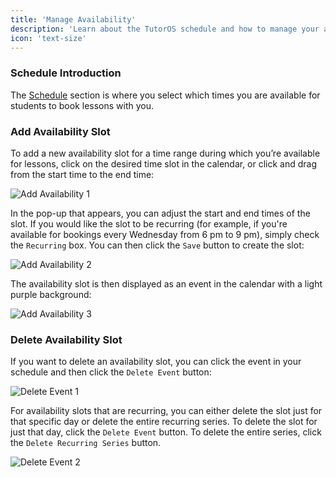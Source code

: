```yaml
---
title: 'Manage Availability'
description: 'Learn about the TutorOS schedule and how to manage your availability.'
icon: 'text-size'
---
```


### Schedule Introduction

The [Schedule](https://platform.tutoros.app/schedule) section is where you select which times you are available for students to book
lessons with you.


### Add Availability Slot

To add a new availability slot for a time range during which you’re available for lessons, click on the desired time slot in the calendar, or click and drag from the start time to the end time:

![Add Availability 1](/images/add-availability-1.png)

In the pop-up that appears, you can adjust the start and end times of the slot. If you would like the slot to be recurring (for example, if you're available for bookings 
every Wednesday from 6 pm to 9 pm), simply check the `Recurring` box. You can then click the `Save` button to create the slot:

![Add Availability 2](/images/add-availability-2.png)

The availability slot is then displayed as an event in the calendar with a light purple background:

![Add Availability 3](/images/add-availability-3.png)

### Delete Availability Slot

If you want to delete an availability slot, you can click the event in your schedule and then click the `Delete Event` button:

![Delete Event 1](/images/delete-event-1.png)

For availability slots that are recurring, you can either delete the slot just for that specific day or delete the entire recurring series. To delete the slot for just that day, click the `Delete Event` button. To delete the entire series, click the `Delete Recurring Series` button.

![Delete Event 2](/images/delete-event-2.png)
